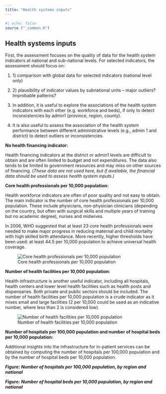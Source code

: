 ```yaml
---
title: "Health systems inputs"
---
```


```r
#| echo: false
source ("_common.R")
```

## Health systems inputs

First, the assessment focuses on the quality of data for the health system indicators at national and sub-national levels. For selected indicators, the assessment should focus on:

1.  1\) comparison with global data for selected indicators (national level only)

2.  2\) plausibility of indicator values by subnational units – major outliers? Improbable patterns?

3.  In addition, it is useful to explore the associations of the health system indicators with each other (e.g. workforce and beds), if only to detect inconsistencies by admin1 (province, region, county).

4.  It is also useful to assess the association of the health system performance between different administrative levels (e.g., admin 1 and district) to detect outliers or inconsistencies.

**No health financing indicator:**

Health financing indicators at the district or admin1 levels are difficult to obtain and are often limited to budget and not expenditures. The data also tends to be limited to government resources and may miss on other sources of financing. (*These data are not used here, but if available, the financial data should be used to assess health system inputs.)*

**Core health professionals per 10,000 population:**

Health workforce indicators are often of poor quality and not easy to obtain. The main indicator is the number of core health professionals per 10,000 population. These include physicians, non-physician clinicians (depending on the country, but often with surgical skills and multiple years of training but no academic degree), nurses and midwives.

In 2006, WHO suggested that at least 23 core health professionals were needed to make major progress in reducing maternal and child mortality with high skilled birth attendance. More recently, higher thresholds have been used: at least 44.5 per 10,000 population to achieve universal health coverage.

![Core health professionals per 10,000 population](images/6-hs_workforce.png){fig-align="center"}

**Number of health facilities per 10,000 population:**

Health infrastructure is another useful indicator, including all hospitals, health centers and lower level health facilities such as health posts and dispensaries. Both private and public sectors should be included. The number of health facilities per 10,000 population is a crude indicator as it mixes small and large facilities (2 per 10,000 could be used as an indicative number, where less than 2 is considered low).

![Number of health facilities per 10,000 population](images/6-hs_hf_density.png)

**Number of hospitals per 100,000 population and number of hospital beds per 10,000 population:**

Additional insights into the infrastructure for in-patient services can be obtained by computing the number of hospitals per 100,000 population and by the number of hospital beds per 10,000 population.

***Figure: Number of hospitals per 100,000 population, by region and national***

***Figure: Number of hospital beds per 10,000 population, by region and national***
